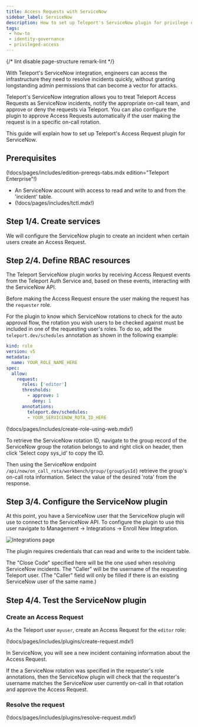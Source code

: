 ```yaml
---
title: Access Requests with ServiceNow
sidebar_label: ServiceNow
description: How to set up Teleport's ServiceNow plugin for privilege elevation approvals.
tags:
 - how-to
 - identity-governance
 - privileged-access
---
```


{/* lint disable page-structure remark-lint */}

With Teleport's ServiceNow integration, engineers can access the infrastructure
they need to resolve incidents quickly, without granting longstanding admin permissions
that can become a vector for attacks.

Teleport's ServiceNow integration allows you to treat Teleport Access
Requests as ServiceNow incidents, notify the appropriate on-call team, and
approve or deny the requests via Teleport. You can also configure the plugin to
approve Access Requests automatically if the user making the request is in
a specific on-call rotation.

This guide will explain how to set up Teleport's Access Request plugin for
ServiceNow.

## Prerequisites

(!docs/pages/includes/edition-prereqs-tabs.mdx edition="Teleport Enterprise"!)

- An ServiceNow account with access to read and write to and from the 'incident' table.
- (!docs/pages/includes/tctl.mdx!)

## Step 1/4. Create services

We will configure the ServiceNow plugin to create an incident when
certain users create an Access Request.

## Step 2/4. Define RBAC resources

The Teleport ServiceNow plugin works by receiving Access Request events from the
Teleport Auth Service and, based on these events, interacting with the ServiceNow
API.

Before making the Access Request ensure the user making the request has
the `requester` role.

For the plugin to know which ServiceNow rotations to check for the
auto approval flow, the rotation you wish users to be checked against
must be included in one of the requesting user's roles. To do so, add the `teleport.dev/schedules` annotation as shown in the following example: 

```yaml
kind: role
version: v5
metadata:
  name: YOUR_ROLE_NAME_HERE
spec:
  allow:
    request:
      roles: ['editor']
      thresholds:
        - approve: 1
          deny: 1
      annotations:
        teleport.dev/schedules:
        - YOUR_SERVICENOW_ROTA_ID_HERE
```

(!docs/pages/includes/create-role-using-web.mdx!)

To retrieve the ServiceNow rotation ID, navigate to the group record
of the ServiceNow group the rotation belongs to and right click on
header, then click 'Select copy sys_id' to copy the ID.

Then using the ServiceNow endpoint `/api/now/on_call_rota/workbench/group/{groupSysId}`
retrieve the group's on-call rota information.
Select the value of the desired 'rota' from the response.

## Step 3/4. Configure the ServiceNow plugin

At this point, you have a ServiceNow user that the ServiceNow plugin will use
to connect to the ServiceNow API. To configure the plugin to use this user navigate
to Management -> Integrations -> Enroll New Integration.

![Integrations page](../../../img/enterprise/plugins/servicenow/servicenow-integration-page.png)

The plugin requires credentials that can read and write to the incident table.

The "Close Code" specified here will be the one used when resolving ServiceNow
incidents. The "Caller" will be the username of the requesting Teleport user.
(The "Caller" field will only be filled if there is an existing ServiceNow user of the same name.)

## Step 4/4. Test the ServiceNow plugin

### Create an Access Request

As the Teleport user `myuser`, create an Access Request for the `editor` role:

(!docs/pages/includes/plugins/create-request.mdx!)

In ServiceNow, you will see a new incident containing information about the
Access Request.

If the a ServiceNow rotation was specified in the requester's role annotations,
then the ServiceNow plugin will check that the requester's username matches the
ServiceNow user currently on-call in that rotation and approve the Access Request.

### Resolve the request

(!docs/pages/includes/plugins/resolve-request.mdx!)
